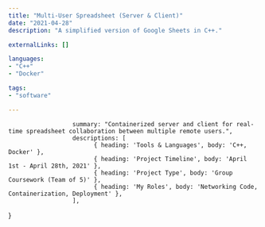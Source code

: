 ```yaml
---
title: "Multi-User Spreadsheet (Server & Client)"
date: "2021-04-28"
description: "A simplified version of Google Sheets in C++."

externalLinks: []

languages:
- "C++"
- "Docker"

tags:
- "software"

---
```

					  summary: "Containerized server and client for real-time spreadsheet collaboration between multiple remote users.",
					  descriptions: [
							{ heading: 'Tools & Languages', body: 'C++, Docker' },
							{ heading: 'Project Timeline', body: 'April 1st - April 28th, 2021' },
							{ heading: 'Project Type', body: 'Group Coursework (Team of 5)' },
							{ heading: 'My Roles', body: 'Networking Code, Containerization, Deployment' },
					  ],
}

<TwoColumn vars={vars} centerRightCol={false}>

</TwoColumn>


<div className="divider py-4" />


<div className="max-w-3xl mx-auto">
<ProseWrapper>



</ProseWrapper>
</div>
